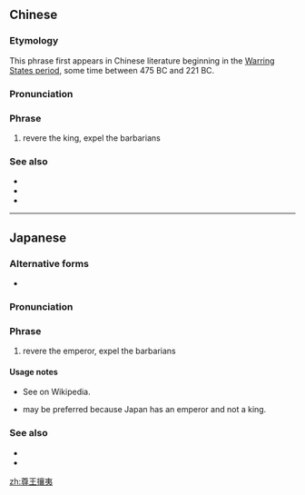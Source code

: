 ==Chinese==
{{zh-forms|type=22}}
{{wikipedia|lang=zh}}

===Etymology===
This phrase first appears in Chinese literature beginning in the [[w:Warring States period|Warring States period]], some time between 475 BC and 221 BC.

===Pronunciation===
{{zh-pron
|m=zūnwáng rǎngyí
|mc=y
|cat=ph
}}

===Phrase===
{{zh-phrase}}

# revere the king, expel the barbarians

===See also===
* {{zh-l|尊王}}
* {{zh-l|尊皇}}
* {{zh-l|尊皇攘夷}}

----

==Japanese==
{{wikipedia|lang=ja}}
{{wikipedia|Sonnō jōi}}
{{ja-kanjitab|そん|おう|じょう|い|k2=のう|yomi=o}}

===Alternative forms===
* {{ja-l|尊皇攘夷}}

===Pronunciation===
{{ja-pron|そんのう じょうい|y=o}}

===Phrase===
{{ja-phrase|そんのう じょうい}}

# revere the emperor, expel the barbarians

====Usage notes====
* See {{w|Sonnō jōi}} on Wikipedia.
* {{m|ja|尊皇攘夷}} may be preferred because Japan has an emperor and not a king.

===See also===
* {{ja-l|尊王}}
* {{ja-l|尊皇}}

[[zh:尊王攘夷]]